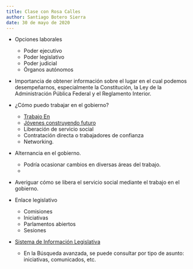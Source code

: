 ```yaml
---
title: Clase con Rosa Calles
author: Santiago Botero Sierra
date: 30 de mayo de 2020
---
```


+ Opciones laborales
    - Poder ejecutivo
    - Poder legislativo
    - Poder judicial
    - Órganos autónomos

+ Importancia de obtener información sobre el lugar en el cual podemos
    desempeñarnos, especialmente la Constitución, la Ley de la Administración
    Pública Federal y el Reglamento Interior.

+ ¿Cómo puedo trabajar en el gobierno?
    - [Trabajo En](www.trabajaen.gob.mx)
    - [Jóvenes construyendo futuro](jovenescontruyendoelfuturo.stps.gob.mx)
    - Liberación de servicio social
    - Contratación directa o trabajadores de confianza
    - Networking.

+ Alternancia en el gobierno.
    - Podría ocasionar cambios en diversas áreas del trabajo.
    -

+ Averiguar cómo se libera el servicio social mediante el trabajo en el
    gobierno.

+ Enlace legislativo
    - Comisiones
    - Iniciativas
    - Parlamentos abiertos
    - Sesiones

+ [Sistema de Información Legislativa](http://sil.gobernacion.gob.mx/portal)
    - En la Búsqueda avanzada, se puede consultar por tipo de asunto:
        iniciativas, comunicados, etc.
